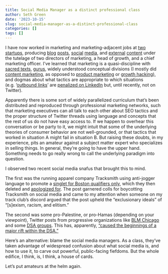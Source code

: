 ```yaml
---
title: Social Media Manager as a distinct professional class
author: Seth Green
date: '2023-10-15'
slug: social-media-manager-as-a-distinct-professional-class
categories: []
tags: []
---
```


I have now worked in marketing and marketing-adjacent jobs at [two](https://codeocean.com/) [startups](https://glodollar.org/), producing [blog](https://www.glodollar.org/articles/glo-zero-poverty-and-the-sdgs) [posts](https://medium.com/codeocean/two-welcome-innovations-in-liu-and-salganik-2019-successes-and-struggles-with-computational-b4ef1a4311f2), [social](https://twitter.com/glodollar/status/1580906280599724032) [media](https://twitter.com/CodeOceanHQ/status/989193597294665729), and [external](https://forum.effectivealtruism.org/posts/EAiwxZN4Jiyup8d9G/glo-dollar-an-ethical-stablecoin-model-potential-impact-and) [content](https://www.cambridge.org/core/blog/2018/12/21/public-and-private-benefits-to-practicing-open-science/) under the tutelage of two directors of marketing, a head of growth, and a chief marketing officer. I've learned that marketing is a quasi-discipline with [sacred texts](https://monzo.com/tone-of-voice/), [gurus](https://seths.blog/), widely understood conceptual divisions (I mostly did [content marketing](https://mailchimp.com/marketing-glossary/content-marketing/), as opposed to [product marketing](https://blog.hubspot.com/marketing/product-marketing) or [growth hacking](https://www.optimizely.com/optimization-glossary/growth-hacking/)), and dogmas about what tactics are appropriate to which situations (e.g. '[outbound links](https://www.semrush.com/blog/outbound-links/)' are [penalized on LinkedIn](https://prdaily.com/linkedin-algorithm-update-company-page/) but, until recently, not on Twitter). 

Apparently there is some sort of widely parallelized curriculum that's been distributed and reproduced through professional marketing networks, such that marketing executives can all talk to each other about SEO tactics and the proper structure of Twitter threads using language and concepts that the rest of us do not have easy access to. If we happen to overhear this conversation or be party to it, we might intuit that some of the underlying theories of consumer behavior are not well-grounded, or that tactics that worked in situation A might fail in situation B. But raising these doubts, in my experience, pits an amateur against a subject matter expert who specializes in selling things. In general, they're going to have the upper hand. Something needs to go really wrong to call the underlying paradigm into question.

I observed two recent social media snafus that brought this to mind. 

The first was the running apparel company Tracksmith using anti-jogger language to promote a [singlet for Boston qualifiers only](https://runnersworld.com/news/a45486207/tracksmith-boston-marathon-qualifier-singlet-controversy/), which they then deleted and [apologized for](https://www.instagram.com/p/Cx_rR3_Lj67/0). The post garnered colls for boycotting Tracksmith on social media and came to my attention when someone on my track club's discord argued that the post upheld the  "exclusionary ideals" of "[s]exism, racism, and elitism."

The second was some pro-Palestine, or pro-Hamas (depending on your viewpoint), Twitter posts from progressive organizations like [BLM Chicago](https://www.hindustantimes.com/world-news/black-lives-matter-chicago-says-they-aren-t-proud-of-now-deleted-post-supporting-hamas-attack-on-israel-101697086107172.html) and some [DSA groups](https://www.timesofisrael.com/us-democrats-lash-socialist-organization-for-backing-rally-supporting-hamas-attack/). This has, apparently, ["caused the beginnings of a major rift within the DSA."](https://www.politico.com/news/2023/10/11/dsa-rally-aoc-israel-00121060)

Here's an alternative: blame the social media managers. As a class, they've taken advantage of widespread confusion about what social media is, and how to use it, to carve out powerful, public-facing fiefdoms. But the whole edifice, I think, is, I think, a house of cards. 

Let's put amateurs at the helm again. 
 
